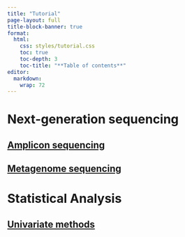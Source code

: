 ```yaml
---
title: "Tutorial"
page-layout: full
title-block-banner: true
format: 
  html: 
    css: styles/tutorial.css
    toc: true
    toc-depth: 3
    toc-title: "**Table of contents**"
editor: 
  markdown: 
    wrap: 72
---
```


# Next-generation sequencing

## [Amplicon sequencing](Amplicon/Amplicon.qmd)

## [Metagenome sequencing](Metagenome/Metagenomics.qmd)

# Statistical Analysis

## [Univariate methods](Statistics/Statistics.qmd)
